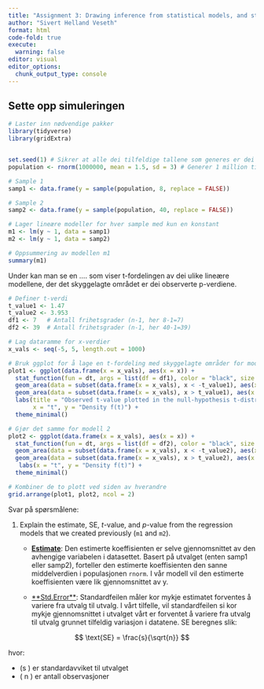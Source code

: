 ```yaml
---
title: "Assignment 3: Drawing inference from statistical models, and statistical power"
author: "Sivert Helland Veseth"
format: html
code-fold: true
execute: 
  warning: false
editor: visual
editor_options: 
  chunk_output_type: console
---
```


## Sette opp simuleringen

```r
# Laster inn nødvendige pakker
library(tidyverse)
library(gridExtra)


set.seed(1) # Sikrer at alle dei tilfeldige tallene som generes er dei sammen hver gang koden kjøres
population <- rnorm(1000000, mean = 1.5, sd = 3) # Generer 1 million tilfeldige verdier som er normalfordelt

# Sample 1
samp1 <- data.frame(y = sample(population, 8, replace = FALSE))

# Sample 2
samp2 <- data.frame(y = sample(population, 40, replace = FALSE))

# Lager lineære modeller for hver sample med kun en konstant
m1 <- lm(y ~ 1, data = samp1)
m2 <- lm(y ~ 1, data = samp2)

# Oppsummering av modellen m1
summary(m1)
```

Under kan man se en .... som viser t-fordelingen av dei ulike lineære modellene, der det skyggelagte området er dei observerte p-verdiene.

```r
# Definer t-verdi 
t_value1 <- 1.47
t_value2 <- 3.953
df1 <- 7   # Antall frihetsgrader (n-1, her 8-1=7)
df2 <- 39  # Antall frihetsgrader (n-1, her 40-1=39)

# Lag dataramme for x-verdier
x_vals <- seq(-5, 5, length.out = 1000)

# Bruk ggplot for å lage en t-fordeling med skyggelagte områder for modell 1
plot1 <- ggplot(data.frame(x = x_vals), aes(x = x)) +
  stat_function(fun = dt, args = list(df = df1), color = "black", size = 1.5) +  # T-fordelingskurve
  geom_area(data = subset(data.frame(x = x_vals), x < -t_value1), aes(x = x, y = dt(x, df1)), fill = "gray", alpha = 0.5) +  # Venstre hale
  geom_area(data = subset(data.frame(x = x_vals), x > t_value1), aes(x = x, y = dt(x, df1)), fill = "gray", alpha = 0.5) +   # Høyre hale
  labs(title = "Observed t-value plotted in the null-hypothesis t-distribution", 
       x = "t", y = "Density f(t)") +
  theme_minimal()

# Gjør det samme for modell 2
plot2 <- ggplot(data.frame(x = x_vals), aes(x = x)) +
  stat_function(fun = dt, args = list(df = df2), color = "black", size = 1.5) +  # T-fordelingskurve
  geom_area(data = subset(data.frame(x = x_vals), x < -t_value2), aes(x = x, y = dt(x, df2)), fill = "gray", alpha = 0.5) +  # Venstre hale
  geom_area(data = subset(data.frame(x = x_vals), x > t_value2), aes(x = x, y = dt(x, df2)), fill = "gray", alpha = 0.5) +   # Høyre hale
   labs(x = "t", y = "Density f(t)") +
  theme_minimal()

# Kombiner de to plott ved siden av hverandre
grid.arrange(plot1, plot2, ncol = 2)
```

Svar på spørsmålene:

1.  Explain the estimate, SE, *t*-value, and *p*-value from the regression models that we created previously (`m1` and `m2`).
    -   <u>**Estimate**</u>: Den estimerte koeffisienten er selve gjennomsnittet av den avhengige variabelen i datasettet. Basert på utvalget (enten samp1 eller samp2), forteller den estimerte koeffisienten den sanne middelverdien i populasjonen `rnorm`. I vår modell vil den estimerte koeffisienten være lik gjennomsnittet av y.

    -   <u>\*\*Std.Error\*\*</u>: Standardfeilen måler kor mykje estimatet forventes å variere fra utvalg til utvalg. I vårt tilfelle, vil standardfeilen si kor mykje gjennomsnittet i utvalget vårt er forventet å variere fra utvalg til utvalg grunnet tilfeldig variasjon i datatene. SE beregnes slik:

$$
\text{SE} = \frac{s}{\sqrt{n}}
$$

hvor:

- \(s \) er standardavviket til utvalget
- \( n \) er antall observasjoner